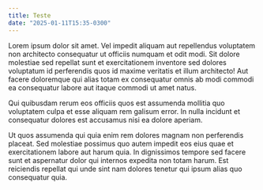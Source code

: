 ```yaml
---
title: Teste
date: "2025-01-11T15:35-0300"
---
```


Lorem ipsum dolor sit amet. Vel impedit aliquam aut repellendus voluptatem non architecto consequatur ut officiis numquam et odit modi. Sit dolore molestiae sed repellat sunt et exercitationem inventore sed dolores voluptatum id perferendis quos id maxime veritatis et illum architecto! Aut facere doloremque qui alias totam ex consequatur omnis ab modi commodi ea consequatur labore aut itaque commodi ut amet natus.

Qui quibusdam rerum eos officiis quos est assumenda mollitia quo voluptatem culpa et esse aliquam rem galisum error. In nulla incidunt et consequatur dolores est accusamus nisi ea dolore aperiam.

Ut quos assumenda qui quia enim rem dolores magnam non perferendis placeat. Sed molestiae possimus quo autem impedit eos eius quae et exercitationem labore aut harum quia. In dignissimos tempore sed facere sunt et aspernatur dolor qui internos expedita non totam harum. Est reiciendis repellat qui unde sint nam dolores tenetur qui ipsum alias quo consequatur quia.
